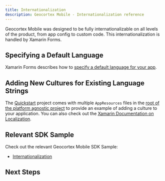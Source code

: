 ```yaml
---
title: Internationalization
description: Geocortex Mobile - Internationalization reference
---
```



<TranslationCallout />

Geocortex Mobile was designed to be fully internationalizable on all levels of the product, from app config to custom code. This internationalization is handled by Xamarin Forms.

## Specifying a Default Language

Xamarin Forms describes how to [specify a default language for your app](https://docs.microsoft.com/en-us/xamarin/xamarin-forms/app-fundamentals/localization/text?pivots=windows#specify-the-default-culture).

## Adding New Cultures for Existing Language Strings

The [Quickstart](https://github.com/geocortex/vertigis-mobile-quickstart) project comes with multiple `AppResources` files in the [root of the platform agnostic project](https://github.com/geocortex/vertigis-mobile-quickstart/tree/master/App1/App1) to provide an example of adding a culture to your application. You can also check out the [Xamarin Documentation on Localization](https://docs.microsoft.com/en-us/xamarin/xamarin-forms/app-fundamentals/localization/).

## Relevant SDK Sample

Check out the relevant Geocortex Mobile SDK Sample:

-   [Internationalization](https://github.com/geocortex/vertigis-mobile-samples/tree/master/Geocortex.Mobile.Samples/Geocortex.Mobile.Samples/Samples/Conceptual/Internationalization)

## Next Steps

<UseCaseContainer>
    <UseCaseCard
        title="Internationalization in App Config"
        description="Learn how to use language strings in the app config"
        link={useBaseUrl(
            "docs/mobile/configuration-app-config-reference#internationalization"
        )}
    />
    <UseCaseCard
        title="Internationalize Components"
        description="Learn how to use language strings for user facing text in components"
        link={useBaseUrl(
            "docs/mobile/sdk-components-internationalization"
        )}
    />
</UseCaseContainer>
